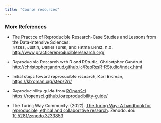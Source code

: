 ```yaml
---
title: "Course resources"
---
```



### More References

- The Practice of Reproducible Research-Case Studies and Lessons from the Data-Intensive Sciences:\
    Kitzes, Justin, Daniel Turek, and Fatma Deniz. n.d. <http://www.practicereproducibleresearch.org/>
    
- Reproducible Research with R and RStudio, Chrisotpher Gandrud <http://christophergandrud.github.io/RepResR-RStudio/index.html>

- Initial steps toward reproducible research, Karl Broman, <https://kbroman.org/steps2rr/>

- Reproducibility guide from [ROpenSci](https://ropensci.org/) <https://ropensci.github.io/reproducibility-guide/>

- The Turing Way Community. (2022). [The Turing Way: A handbook for reproducible, ethical and collaborative research](https://the-turing-way.netlify.app/reproducible-research/reproducible-research). Zenodo. doi: [10.5281/zenodo.3233853](https://doi.org/10.5281/zenodo.3233853)